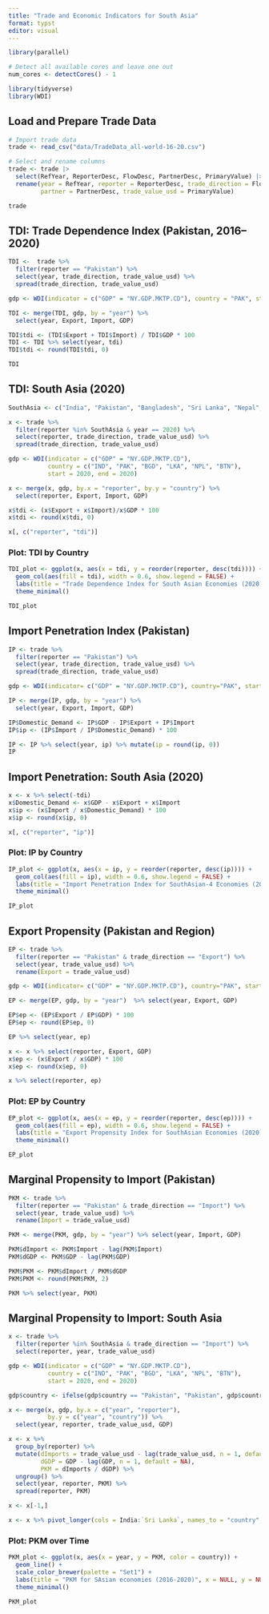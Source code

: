 ---
title: "Trade and Economic Indicators for South Asia"
format: typst
editor: visual
---

```{r}
library(parallel)

# Detect all available cores and leave one out
num_cores <- detectCores() - 1

```

```{r setup, include=FALSE}
library(tidyverse)
library(WDI)
```


## Load and Prepare Trade Data

```{r}
# Import trade data
trade <- read_csv("data/TradeData_all-world-16-20.csv")

# Select and rename columns
trade <- trade |> 
  select(RefYear, ReporterDesc, FlowDesc, PartnerDesc, PrimaryValue) |> 
  rename(year = RefYear, reporter = ReporterDesc, trade_direction = FlowDesc, 
         partner = PartnerDesc, trade_value_usd = PrimaryValue)

trade
```

## TDI: Trade Dependence Index (Pakistan, 2016–2020)

```{r}
TDI <-  trade %>% 
  filter(reporter == "Pakistan") %>% 
  select(year, trade_direction, trade_value_usd) %>% 
  spread(trade_direction, trade_value_usd)

gdp <- WDI(indicator = c("GDP" = "NY.GDP.MKTP.CD"), country = "PAK", start = 1990, end = 2020)

TDI <- merge(TDI, gdp, by = "year") %>% 
  select(year, Export, Import, GDP)

TDI$tdi <- (TDI$Export + TDI$Import) / TDI$GDP * 100 
TDI <- TDI %>% select(year, tdi)
TDI$tdi <- round(TDI$tdi, 0)

TDI
```

## TDI: South Asia (2020)

```{r}
SouthAsia <- c("India", "Pakistan", "Bangladesh", "Sri Lanka", "Nepal", "Bhutan", "Maldives")

x <- trade %>% 
  filter(reporter %in% SouthAsia & year == 2020) %>% 
  select(reporter, trade_direction, trade_value_usd) %>% 
  spread(trade_direction, trade_value_usd)

gdp <- WDI(indicator = c("GDP" = "NY.GDP.MKTP.CD"), 
           country = c("IND", "PAK", "BGD", "LKA", "NPL", "BTN"), 
           start = 2020, end = 2020)

x <- merge(x, gdp, by.x = "reporter", by.y = "country") %>% 
  select(reporter, Export, Import, GDP)

x$tdi <- (x$Export + x$Import)/x$GDP * 100
x$tdi <- round(x$tdi, 0)

x[, c("reporter", "tdi")]
```

### Plot: TDI by Country

```{r}
TDI_plot <- ggplot(x, aes(x = tdi, y = reorder(reporter, desc(tdi)))) +
  geom_col(aes(fill = tdi), width = 0.6, show.legend = FALSE) +
  labs(title = "Trade Dependence Index for South Asian Economies (2020)", x = NULL, y = NULL) +
  theme_minimal()

TDI_plot
```

## Import Penetration Index (Pakistan)

```{r}
IP <- trade %>% 
  filter(reporter == "Pakistan") %>% 
  select(year, trade_direction, trade_value_usd) %>% 
  spread(trade_direction, trade_value_usd)

gdp <- WDI(indicator= c("GDP" = "NY.GDP.MKTP.CD"), country="PAK", start=2016, end=2020)

IP <- merge(IP, gdp, by = "year") %>% 
  select(year, Export, Import, GDP)

IP$Domestic_Demand <- IP$GDP - IP$Export + IP$Import
IP$ip <- (IP$Import / IP$Domestic_Demand) * 100

IP <- IP %>% select(year, ip) %>% mutate(ip = round(ip, 0))
IP
```

## Import Penetration: South Asia (2020)

```{r}
x <- x %>% select(-tdi)
x$Domestic_Demand <- x$GDP - x$Export + x$Import
x$ip <- (x$Import / x$Domestic_Demand) * 100
x$ip <- round(x$ip, 0)

x[, c("reporter", "ip")]
```

### Plot: IP by Country

```{r}
IP_plot <- ggplot(x, aes(x = ip, y = reorder(reporter, desc(ip)))) +
  geom_col(aes(fill = ip), width = 0.6, show.legend = FALSE) +
  labs(title = "Import Penetration Index for SouthAsian-4 Economies (2020)", x = NULL, y = NULL) +
  theme_minimal()

IP_plot
```

## Export Propensity (Pakistan and Region)

```{r}
EP <- trade %>% 
  filter(reporter == "Pakistan" & trade_direction == "Export") %>% 
  select(year, trade_value_usd) %>%
  rename(Export = trade_value_usd)

gdp <- WDI(indicator= c("GDP" = "NY.GDP.MKTP.CD"), country="PAK", start=2016, end=2020)

EP <- merge(EP, gdp, by = "year")  %>% select(year, Export, GDP)

EP$ep <- (EP$Export / EP$GDP) * 100
EP$ep <- round(EP$ep, 0)

EP %>% select(year, ep)
```

```{r}
x <- x %>% select(reporter, Export, GDP)
x$ep <- (x$Export / x$GDP) * 100
x$ep <- round(x$ep, 0)

x %>% select(reporter, ep)
```

### Plot: EP by Country

```{r}
EP_plot <- ggplot(x, aes(x = ep, y = reorder(reporter, desc(ep)))) +
  geom_col(aes(fill = ep), width = 0.6, show.legend = FALSE) +
  labs(title = "Export Propensity Index for SouthAsian Economies (2020)", x = NULL, y = NULL) + 
  theme_minimal()

EP_plot
```

## Marginal Propensity to Import (Pakistan)

```{r}
PKM <- trade %>% 
  filter(reporter == "Pakistan" & trade_direction == "Import") %>% 
  select(year, trade_value_usd) %>%
  rename(Import = trade_value_usd)

PKM <- merge(PKM, gdp, by = "year") %>% select(year, Import, GDP)

PKM$dImport <- PKM$Import - lag(PKM$Import)
PKM$dGDP <- PKM$GDP - lag(PKM$GDP)

PKM$PKM <- PKM$dImport / PKM$dGDP
PKM$PKM <- round(PKM$PKM, 2)

PKM %>% select(year, PKM)
```

## Marginal Propensity to Import: South Asia

```{r}
x <- trade %>% 
  filter(reporter %in% SouthAsia & trade_direction == "Import") %>% 
  select(reporter, year, trade_value_usd)

gdp <- WDI(indicator = c("GDP" = "NY.GDP.MKTP.CD"), 
           country = c("IND", "PAK", "BGD", "LKA", "NPL", "BTN"), 
           start = 2020, end = 2020)

gdp$country <- ifelse(gdp$country == "Pakistan", "Pakistan", gdp$country)

x <- merge(x, gdp, by.x = c("year", "reporter"), 
           by.y = c("year", "country")) %>% 
  select(year, reporter, trade_value_usd, GDP)

x <- x %>% 
  group_by(reporter) %>%
  mutate(dImports = trade_value_usd - lag(trade_value_usd, n = 1, default = NA),
         dGDP = GDP - lag(GDP, n = 1, default = NA),
         PKM = dImports / dGDP) %>%
  ungroup() %>% 
  select(year, reporter, PKM) %>%
  spread(reporter, PKM)

x <- x[-1,]

x <- x %>% pivot_longer(cols = India:`Sri Lanka`, names_to = "country", values_to = "PKM")
```

### Plot: PKM over Time

```{r}
PKM_plot <- ggplot(x, aes(x = year, y = PKM, color = country)) + 
  geom_line() + 
  scale_color_brewer(palette = "Set1") +
  labs(title = "PKM for SAsian economies (2016-2020)", x = NULL, y = NULL, color = "Economies") +
  theme_minimal()

PKM_plot
```

